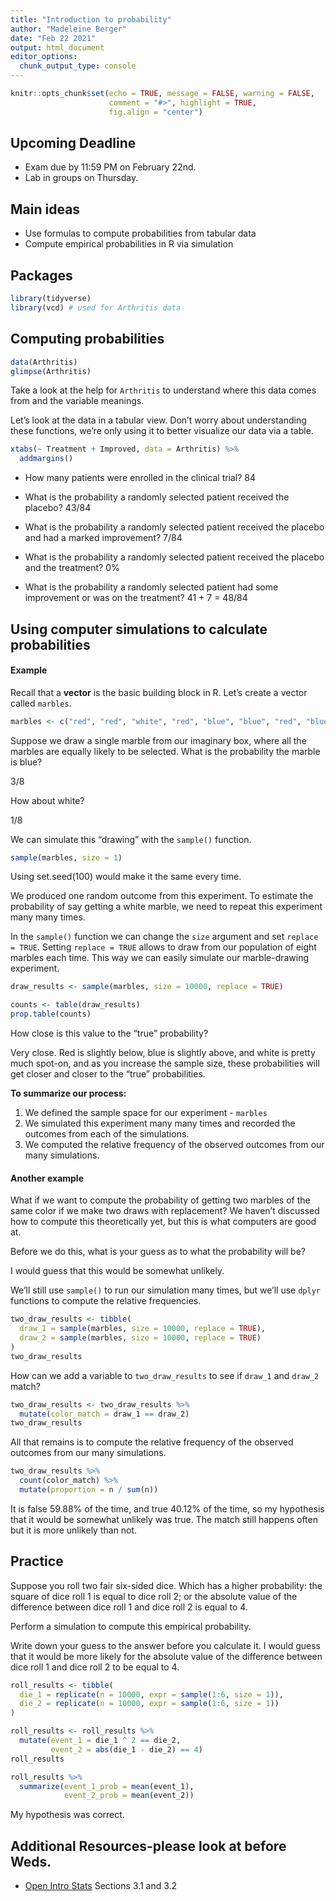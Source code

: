 ```yaml
---
title: "Introduction to probability"
author: "Madeleine Berger"
date: "Feb 22 2021"
output: html_document
editor_options: 
  chunk_output_type: console
---
```


```r
knitr::opts_chunk$set(echo = TRUE, message = FALSE, warning = FALSE,
                      comment = "#>", highlight = TRUE,
                      fig.align = "center")
```

## Upcoming Deadline

- Exam due by 11:59 PM on February 22nd.
- Lab in groups on Thursday.

## Main ideas

- Use formulas to compute probabilities from tabular data
- Compute empirical probabilities in R via simulation

## Packages

```r
library(tidyverse)
library(vcd) # used for Arthritis data
```

## Computing probabilities

```r
data(Arthritis)
glimpse(Arthritis)
```

Take a look at the help for `Arthritis` to understand where this data comes
from and the variable meanings.

Let's look at the data in a tabular view. Don't worry about understanding these
functions, we're only using it to better visualize our data via a table.

```r
xtabs(~ Treatment + Improved, data = Arthritis) %>% 
  addmargins()
```

- How many patients were enrolled in the clinical trial?
84

- What is the probability a randomly selected patient received the placebo?
43/84 

- What is the probability a randomly selected patient received the placebo
  and had a marked improvement?
  7/84 
  
- What is the probability a randomly selected patient received the placebo
  and the treatment?
  0%
  
- What is the probability a randomly selected patient had some improvement or
  was on the treatment?
41 + 7 = 48/84 

## Using computer simulations to calculate probabilities

#### Example

Recall that a **vector** is the basic building block in R. Let's create
a vector called `marbles`.

```r
marbles <- c("red", "red", "white", "red", "blue", "blue", "red", "blue")
```

Suppose we draw a single marble from our imaginary box, where all the marbles
are equally likely to be selected. What is the probability the marble is blue? 

3/8

How about white?

1/8

We can simulate this "drawing" with the `sample()` function.

```r
sample(marbles, size = 1)
```
Using set.seed(100) would make it the same every time. 

We produced one random outcome from this experiment. To estimate the probability 
of say getting a white marble, we need to repeat this experiment many many
times.

In the `sample()` function we can change the `size` argument and set
`replace = TRUE`. Setting `replace = TRUE` allows to draw from our population
of eight marbles each time. This way we can easily simulate our marble-drawing 
experiment.

```r
draw_results <- sample(marbles, size = 10000, replace = TRUE)
```

```r
counts <- table(draw_results)
prop.table(counts)
```

How close is this value to the "true" probability?

Very close. Red is slightly below, blue is slightly above, and white is pretty much spot-on, and as you increase the sample size, these probabilities will get closer and closer to the "true" probabilities. 

**To summarize our process:**

1. We defined the sample space for our experiment - `marbles`
2. We simulated this experiment many many times and recorded the outcomes from
   each of the simulations.
3. We computed the relative frequency of the observed outcomes from our many
   simulations.
   
#### Another example

What if we want to compute the probability of getting two marbles of the same
color if we make two draws with replacement? We haven't discussed how to
compute this theoretically yet, but this is what computers are good at.

Before we do this, what is your guess as to what the probability will be?

I would guess that this would be somewhat unlikely. 

We'll still use `sample()` to run our simulation many times, but we'll
use `dplyr` functions to compute the relative frequencies.

```r
two_draw_results <- tibble(
  draw_1 = sample(marbles, size = 10000, replace = TRUE),
  draw_2 = sample(marbles, size = 10000, replace = TRUE)
)
two_draw_results
```

How can we add a variable to `two_draw_results` to see if `draw_1` and `draw_2`
match?

```r
two_draw_results <- two_draw_results %>% 
  mutate(color_match = draw_1 == draw_2)
two_draw_results
```

All that remains is to compute the relative frequency of the observed outcomes 
from our many simulations.

```r
two_draw_results %>% 
  count(color_match) %>% 
  mutate(proportion = n / sum(n))
```
It is false 59.88% of the time, and true 40.12% of the time, so my hypothesis that it would be somewhat unlikely was true. The match still happens often but it is more unlikely than not.

## Practice

Suppose you roll two fair six-sided dice. Which has a higher probability:
the square of dice roll 1 is equal to dice roll 2; or the absolute value of the
difference between dice roll 1 and dice roll 2 is equal to 4.

Perform a simulation to compute this empirical probability.

Write down your guess to the answer before you calculate it.
I would guess that it would be more likely for the absolute value of the difference between dice roll 1 and dice roll 2 to be equal to 4. 

```r
roll_results <- tibble(
  die_1 = replicate(n = 10000, expr = sample(1:6, size = 1)),
  die_2 = replicate(n = 10000, expr = sample(1:6, size = 1))
)
```

```r
roll_results <- roll_results %>% 
  mutate(event_1 = die_1 ^ 2 == die_2,
         event_2 = abs(die_1 - die_2) == 4)
roll_results
```

```r
roll_results %>% 
  summarize(event_1_prob = mean(event_1),
            event_2_prob = mean(event_2))
```
My hypothesis was correct. 

## Additional Resources-please look at before Weds.

- [Open Intro Stats](https://www.openintro.org/book/os/) Sections 3.1 and 3.2

